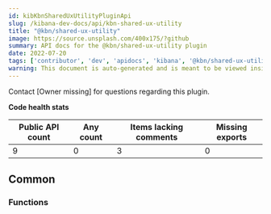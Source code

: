 ```yaml
---
id: kibKbnSharedUxUtilityPluginApi
slug: /kibana-dev-docs/api/kbn-shared-ux-utility
title: "@kbn/shared-ux-utility"
image: https://source.unsplash.com/400x175/?github
summary: API docs for the @kbn/shared-ux-utility plugin
date: 2022-07-20
tags: ['contributor', 'dev', 'apidocs', 'kibana', '@kbn/shared-ux-utility']
warning: This document is auto-generated and is meant to be viewed inside our experimental, new docs system. Reach out in #docs-engineering for more info.
---
```




Contact [Owner missing] for questions regarding this plugin.

**Code health stats**

| Public API count  | Any count | Items lacking comments | Missing exports |
|-------------------|-----------|------------------------|-----------------|
| 9 | 0 | 3 | 0 |

## Common

### Functions
<DocDefinitionList data={kbnSharedUxUtilityObj.common.functions}/>

